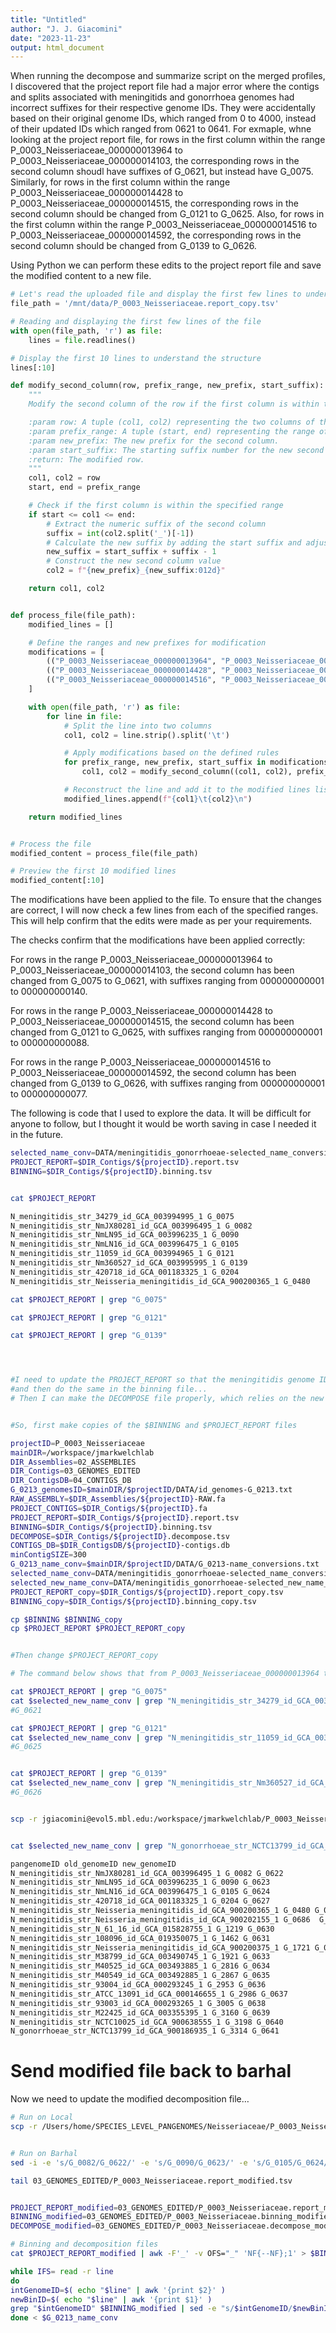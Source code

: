 ```yaml
---
title: "Untitled"
author: "J. J. Giacomini"
date: "2023-11-23"
output: html_document
---
```


When running the decompose and summarize script on the merged profiles, I discovered that the project report file had a major error where the contigs and splits associated with meningitids and gonorrhoea genomes had incorrect suffixes for their respective genome IDs. They were accidentally based on their original genome IDs, which ranged from 0 to 4000, instead of their updated IDs which ranged from 0621 to 0641. For exmaple, whne looking at the project report file, for rows in the first column within the range P_0003_Neisseriaceae_000000013964 to P_0003_Neisseriaceae_000000014103, the corresponding rows in the second column shoudl have suffixes of G_0621, but instead have G_0075. Similarly, for rows in the first column within the range P_0003_Neisseriaceae_000000014428 to P_0003_Neisseriaceae_000000014515, the corresponding rows in the second column should be changed from G_0121 to G_0625. Also, for rows in the first column within the range P_0003_Neisseriaceae_000000014516 to P_0003_Neisseriaceae_000000014592, the corresponding rows in the second column should be changed from G_0139 to G_0626.

Using Python we can perform these edits to the project report file and save the modified content to a new file.

```python

# Let's read the uploaded file and display the first few lines to understand its structure
file_path = '/mnt/data/P_0003_Neisseriaceae.report_copy.tsv'

# Reading and displaying the first few lines of the file
with open(file_path, 'r') as file:
    lines = file.readlines()

# Display the first 10 lines to understand the structure
lines[:10]

```



```python

def modify_second_column(row, prefix_range, new_prefix, start_suffix):
    """
    Modify the second column of the row if the first column is within the specified range.

    :param row: A tuple (col1, col2) representing the two columns of the row.
    :param prefix_range: A tuple (start, end) representing the range of values for the first column.
    :param new_prefix: The new prefix for the second column.
    :param start_suffix: The starting suffix number for the new second column values.
    :return: The modified row.
    """
    col1, col2 = row
    start, end = prefix_range

    # Check if the first column is within the specified range
    if start <= col1 <= end:
        # Extract the numeric suffix of the second column
        suffix = int(col2.split('_')[-1])
        # Calculate the new suffix by adding the start suffix and adjusting for zero-based index
        new_suffix = start_suffix + suffix - 1
        # Construct the new second column value
        col2 = f"{new_prefix}_{new_suffix:012d}"

    return col1, col2


def process_file(file_path):
    modified_lines = []

    # Define the ranges and new prefixes for modification
    modifications = [
        (("P_0003_Neisseriaceae_000000013964", "P_0003_Neisseriaceae_000000014103"), "G_0621", 1),
        (("P_0003_Neisseriaceae_000000014428", "P_0003_Neisseriaceae_000000014515"), "G_0625", 1),
        (("P_0003_Neisseriaceae_000000014516", "P_0003_Neisseriaceae_000000014592"), "G_0626", 1)
    ]

    with open(file_path, 'r') as file:
        for line in file:
            # Split the line into two columns
            col1, col2 = line.strip().split('\t')

            # Apply modifications based on the defined rules
            for prefix_range, new_prefix, start_suffix in modifications:
                col1, col2 = modify_second_column((col1, col2), prefix_range, new_prefix, start_suffix)

            # Reconstruct the line and add it to the modified lines list
            modified_lines.append(f"{col1}\t{col2}\n")

    return modified_lines


# Process the file
modified_content = process_file(file_path)

# Preview the first 10 modified lines
modified_content[:10]

```

The modifications have been applied to the file. To ensure that the changes are correct, I will now check a few lines from each of the specified ranges. This will help confirm that the edits were made as per your requirements. 

The checks confirm that the modifications have been applied correctly:

For rows in the range P_0003_Neisseriaceae_000000013964 to P_0003_Neisseriaceae_000000014103, the second column has been changed from G_0075 to G_0621, with suffixes ranging from 000000000001 to 000000000140.

For rows in the range P_0003_Neisseriaceae_000000014428 to P_0003_Neisseriaceae_000000014515, the second column has been changed from G_0121 to G_0625, with suffixes ranging from 000000000001 to 000000000088.

For rows in the range P_0003_Neisseriaceae_000000014516 to P_0003_Neisseriaceae_000000014592, the second column has been changed from G_0139 to G_0626, with suffixes ranging from 000000000001 to 000000000077.


The following is code that I used to explore the data. It will be difficult for anyone to follow, but I thought it would be worth saving in case I needed it in the future. 

```bash
selected_name_conv=DATA/meningitidis_gonorrhoeae-selected_name_conversions.txt
PROJECT_REPORT=$DIR_Contigs/${projectID}.report.tsv
BINNING=$DIR_Contigs/${projectID}.binning.tsv


cat $PROJECT_REPORT 

N_meningitidis_str_34279_id_GCA_003994995_1 G_0075 
N_meningitidis_str_NmJX80281_id_GCA_003996495_1 G_0082 
N_meningitidis_str_NmLN95_id_GCA_003996235_1 G_0090
N_meningitidis_str_NmLN16_id_GCA_003996475_1 G_0105
N_meningitidis_str_11059_id_GCA_003994965_1 G_0121
N_meningitidis_str_Nm360527_id_GCA_003995995_1 G_0139
N_meningitidis_str_420718_id_GCA_001183325_1 G_0204
N_meningitidis_str_Neisseria_meningitidis_id_GCA_900200365_1 G_0480

cat $PROJECT_REPORT | grep "G_0075"

cat $PROJECT_REPORT | grep "G_0121"

cat $PROJECT_REPORT | grep "G_0139"




#I need to update the PROJECT_REPORT so that the meningitidis genome IDs match the new genome IDs, 
#and then do the same in the binning file... 
# Then I can make the DECOMPOSE file properly, which relies on the new genome IDs


#So, first make copies of the $BINNING and $PROJECT_REPORT files

projectID=P_0003_Neisseriaceae
mainDIR=/workspace/jmarkwelchlab
DIR_Assemblies=02_ASSEMBLIES
DIR_Contigs=03_GENOMES_EDITED
DIR_ContigsDB=04_CONTIGS_DB
G_0213_genomesID=$mainDIR/$projectID/DATA/id_genomes-G_0213.txt
RAW_ASSEMBLY=$DIR_Assemblies/${projectID}-RAW.fa
PROJECT_CONTIGS=$DIR_Contigs/${projectID}.fa
PROJECT_REPORT=$DIR_Contigs/${projectID}.report.tsv
BINNING=$DIR_Contigs/${projectID}.binning.tsv
DECOMPOSE=$DIR_Contigs/${projectID}.decompose.tsv
CONTIGS_DB=$DIR_ContigsDB/${projectID}-contigs.db
minContigSIZE=300
G_0213_name_conv=$mainDIR/$projectID/DATA/G_0213-name_conversions.txt
selected_name_conv=DATA/meningitidis_gonorrhoeae-selected_name_conversions.txt
selected_new_name_conv=DATA/meningitidis_gonorrhoeae-selected_new_name_conversions.txt
PROJECT_REPORT_copy=$DIR_Contigs/${projectID}.report_copy.tsv
BINNING_copy=$DIR_Contigs/${projectID}.binning_copy.tsv

cp $BINNING $BINNING_copy
cp $PROJECT_REPORT $PROJECT_REPORT_copy


#Then change $PROJECT_REPORT_copy

# The command below shows that from P_0003_Neisseriaceae_000000013964 to P_0003_Neisseriaceae_000000014103 the suffix of the second column from G_0075_000000000001 to G_0075_000000000140 needs to be adjusted to G_0621, G_0621_000000000001 to G_0621_000000000140

cat $PROJECT_REPORT | grep "G_0075"
cat $selected_new_name_conv | grep "N_meningitidis_str_34279_id_GCA_003994995_1"
#G_0621

cat $PROJECT_REPORT | grep "G_0121"
cat $selected_new_name_conv | grep "N_meningitidis_str_11059_id_GCA_003994965_1"
#G_0625


cat $PROJECT_REPORT | grep "G_0139"
cat $selected_new_name_conv | grep "N_meningitidis_str_Nm360527_id_GCA_003995995_1"
#G_0626


scp -r jgiacomini@evol5.mbl.edu:/workspace/jmarkwelchlab/P_0003_Neisseriaceae/03_GENOMES_EDITED/P_0003_Neisseriaceae.report_copy.tsv .


cat $selected_new_name_conv | grep "N_gonorrhoeae_str_NCTC13799_id_GCA_900186935_1"

pangenomeID old_genomeID new_genomeID
N_meningitidis_str_NmJX80281_id_GCA_003996495_1 G_0082 G_0622
N_meningitidis_str_NmLN95_id_GCA_003996235_1 G_0090 G_0623
N_meningitidis_str_NmLN16_id_GCA_003996475_1 G_0105 G_0624
N_meningitidis_str_420718_id_GCA_001183325_1 G_0204 G_0627
N_meningitidis_str_Neisseria_meningitidis_id_GCA_900200365_1 G_0480 G_0628
N_meningitidis_str_Neisseria_meningitidis_id_GCA_900202155_1 G_0686  G_0629
N_meningitidis_str_N_61_16_id_GCA_015828755_1 G_1219 G_0630
N_meningitidis_str_108096_id_GCA_019350075_1 G_1462 G_0631
N_meningitidis_str_Neisseria_meningitidis_id_GCA_900200375_1 G_1721 G_0632
N_meningitidis_str_M38799_id_GCA_003490745_1 G_1921 G_0633
N_meningitidis_str_M40525_id_GCA_003493885_1 G_2816 G_0634
N_meningitidis_str_M40549_id_GCA_003492885_1 G_2867 G_0635
N_meningitidis_str_93004_id_GCA_000293245_1 G_2953 G_0636
N_meningitidis_str_ATCC_13091_id_GCA_000146655_1 G_2986 G_0637
N_meningitidis_str_93003_id_GCA_000293265_1 G_3005 G_0638
N_meningitidis_str_M22425_id_GCA_003355395_1 G_3160 G_0639
N_meningitidis_str_NCTC10025_id_GCA_900638555_1 G_3198 G_0640
N_gonorrhoeae_str_NCTC13799_id_GCA_900186935_1 G_3314 G_0641


```


# Send modified file back to barhal

Now we need to update the modified decomposition file...

```bash

# Run on Local
scp -r /Users/home/SPECIES_LEVEL_PANGENOMES/Neisseriaceae/P_0003_Neisseriaceae.report_modified.tsv jgiacomini@evol5.mbl.edu:/workspace/jmarkwelchlab/P_0003_Neisseriaceae/03_GENOMES_EDITED/P_0003_Neisseriaceae.report_modified.tsv


# Run on Barhal
sed -i -e 's/G_0082/G_0622/' -e 's/G_0090/G_0623/' -e 's/G_0105/G_0624/' -e 's/G_0204/G_0627/' -e 's/G_0480/G_0628/' -e 's/G_0686/G_0629/' -e 's/G_1219/G_0630/' -e 's/G_1462/G_0631/' -e 's/G_1721/G_0632/' -e 's/G_1921/G_0633/' -e 's/G_2816/G_0634/' -e 's/G_2867/G_0635/' -e 's/G_2953/G_0636/' -e 's/G_2986/G_0637/' -e 's/G_3005/G_0638/' -e 's/G_3160/G_0639/' -e 's/G_3198/G_0640/' -e 's/G_3314/G_0641/' 03_GENOMES_EDITED/P_0003_Neisseriaceae.report_modified.tsv

tail 03_GENOMES_EDITED/P_0003_Neisseriaceae.report_modified.tsv


PROJECT_REPORT_modified=03_GENOMES_EDITED/P_0003_Neisseriaceae.report_modified.tsv
BINNING_modified=03_GENOMES_EDITED/P_0003_Neisseriaceae.binning_modified.tsv
DECOMPOSE_modified=03_GENOMES_EDITED/P_0003_Neisseriaceae.decompose_modified.tsv

# Binning and decomposition files
cat $PROJECT_REPORT_modified | awk -F'_' -v OFS="_" 'NF{--NF};1' > $BINNING_modified

while IFS= read -r line
do
intGenomeID=$( echo "$line" | awk '{print $2}' )
newBinID=$( echo "$line" | awk '{print $1}' )
grep "$intGenomeID" $BINNING_modified | sed -e "s/$intGenomeID/$newBinID/" >> $DECOMPOSE_modified
done < $G_0213_name_conv
```

